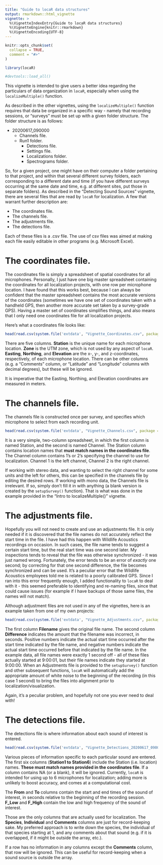 ```yaml
---
title: "Guide to locaR data structures"
output: rmarkdown::html_vignette
vignette: >
  %\VignetteIndexEntry{Guide to locaR data structures}
  %\VignetteEngine{knitr::rmarkdown}
  %\VignetteEncoding{UTF-8}
---
```


```r
knitr::opts_chunk$set(
  collapse = TRUE,
  comment = "#>"
)
```

```r
library(locaR)
```

```r
#devtools::load_all()
```

This vignette is intended to give users a better idea regarding the particulars of data organization in `locaR`, especially when using the `localizeMultiple()` function.

As described in the other vignettes, using the `localizeMultiple()` function requires that data be organized in a specific way - namely that recording sessions, or "surveys" must be set up with a given folder structure. The folder structure is as follows:

* 20200617_090000
    * Channels file.
    * Run1 folder.
        * Detections file.
        * Settings file.
        * Localizations folder.
        * Spectrograms folder.
        
So, for a given project, one might have on their computer a folder pertaining to that project, and within that several different survey folders, each corresponding to a different date and time (if you have different surveys occurring at the same date and time, e.g. at different sites, put those in separate folders). As described in the "Detecting Sound Sources" vignette, there are several files that are read by `locaR` for localization. A few that warrant further description are:

* The coordinates file.
* The channels file.
* The adjustments file.
* The detections file.

Each of these files is a .csv file. The use of csv files was aimed at making each file easily editable in other programs (e.g. Microsoft Excel). 

# The coordinates file.

The coordinates file is simply a spreadsheet of spatial coordinates for all microphones. Personally, I just have one big master spreadsheet containing the coordinates for all localization projects, with one row per microphone location. I have found that this works best, because I can always be confident that the master spreadsheet contains the most accurate versions of the coordinates (sometimes we have one set of coordinates taken with a handheld GPS, then another more accurate set taken by a survey-grade GPS). Having a master set of coordinates simplifies things, and also means that I only need one coordinates file for all localization projects.

Here's what a coordinates file looks like:

```r
head(read.csv(system.file('extdata', "Vignette_Coordinates.csv", package = 'locaR')))
```

There are five columns. **Station** is the unique name for each microphone location. **Zone** is the UTM zone, which is not used by any aspect of `locaR`. **Easting**, **Northing**, and **Elevation** are the x-, y-, and z-coordinates, respectively, of each microphone location. There can be other columns (e.g. a "Comments" column, or "Latitude" and "Longitude" columns with decimal degrees), but these will be ignored.

It is imperative that the Easting, Northing, and Elevation coordinates are measured in meters.

# The channels file.

The channels file is constructed once per survey, and specifies which microphone to select from each recording unit. 

```r
head(read.csv(system.file('extdata', "Vignette_Channels.csv", package = 'locaR')))
```

It is a very simple, two-column spreadsheet, in which the first column is named Station, and the second is named Channel. The Station column contains location names that **must match names in the coordinates file**. The Channel column contains 1's or 2's specifying the channel to use for localization. Channel 1 is the left channel, Channel 2 is the right channel. 

If working with stereo data, and wanting to select the right channel for some units and the left for others, this can be specified in the channels file by editing the desired rows. If working with mono data, the Channels file is irrelevant. If so, simply don't fill it in with anything (a blank version is created by the `setupSurvey()` function). That is what was done in the example provided in the "Intro to localizeMultiple()" vignette. 

# The adjustments file.

Hopefully you will not need to create and use an adjustments file. It is only needed if it is discovered that the file names do not accurately reflect the start time in the file. I have had this happen with Wildlife Acoustics recordings on occasion. In such cases, the file name tends to suggest a certain start time, but the real start time was one second later. My inspections tends to reveal that the file was otherwise synchronized - it was just named wrong. Fortunately, the error tends to be an error of *exactly* one second; by correcting for that one second difference, the file becomes synchronized and can be used. It's a peculiar error that the Wildlife Acoustics employees told me is related to a poorly calibrated GPS. Since I ran into this error frequently enough, I added functionality to `locaR` to deal with it - this seemed preferable to identifying and re-naming files, since that could cause issues (for example if I have backups of those same files, the names will not match).

Although adjustment files are not used in any of the vignettes, here is an example taken from one of my own projects:

```r
head(read.csv(system.file('extdata', "Vignette_Adjustments.csv", package = 'locaR')))
```

The first column **Filename** gives the original file name. The second column **Difference** indicates the amount that the filename was incorrect, in seconds. Positive numbers indicate the actual start time occurred after the start time indicated by the file name, and negative numbers indicate the actual start time occurred before that indicated by the file name. In the example data, all file names were exactly 1 second off - all of these files actually started at 9:00:01, but their file names indicate they started at 9:00:00. When an Adjustments file is provided to the `setupSurvey()` function and other subsequent functions, `locaR` will automatically add the appropriate amount of white noise to the beginning of the recording (in this case 1 second) to bring the files into alignment prior to localization/visualization.

Again, it's a peculiar problem, and hopefully not one you ever need to deal with!

# The detections file.

The detections file is where information about each sound of interest is entered. 

```r
head(read.csv(system.file('extdata', "Vignette_Detections_20200617_090000.csv", package = 'locaR')))
```

Various pieces of information specific to each particular sound are entered. The first six columns (**Station1 to Station6**) include the Station (i.e. location) names. **These must match names provided in the coordinates file**. If a column contains NA (or a blank), it will be ignored. Currently, `locaR` is intended for using up to 6 microphones for localization; adding more is unlikely to boost accuracy, and comes at a computational cost.

The **From** and **To** columns contain the start and end times of the sound of interest, in seconds relative to the beginning of the recording session. **F_Low** and **F_High** contain the low and high frequency of the sound of interest. 

Those are the only columns that are actually used for localization. The **Species**, **Individual** and **Comments** columns are just for record-keeping sake. My preferred approach is to write down the species, the individual of that species starting at 1, and any comments about that sound (e.g. if it is overlapped, if it might be outside the array, etc.). 

If a row has no information in any columns except the **Comments** column, that row will be ignored. This can be useful for record-keeping when a sound source is outside the array.








